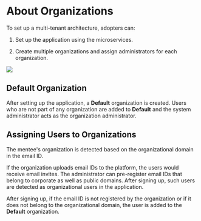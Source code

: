 
# About Organizations

To set up a multi-tenant architecture, adopters can:

1. Set up the application using the microservices.

2. Create multiple organizations and assign administrators for each organization.

![](media/saasarchitecture.png)

## Default Organization

After setting up the application, a **Default** organization is created. Users who are not part of any organization are added to **Default** and the system administrator acts as the organization administrator.

## Assigning Users to Organizations

The mentee's organization is detected based on the organizational domain in the email ID.

If the organization uploads email IDs to the platform, the users would receive email invites. The administrator can pre-register email IDs that belong to corporate as well as public domains. After signing up, such users are detected as organizational users in the application.

<p>  
    <Admonition type="note">
    <p>After signing up, if the email ID is not registered by the organization or if it does not belong to the organizational domain, the user is added to the <b>Default</b> organization.</p>
    </Admonition>
</p>